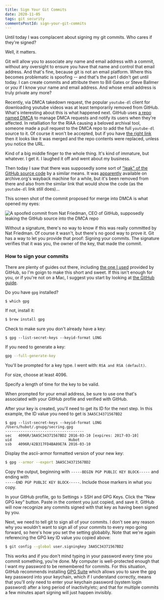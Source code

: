 ```yaml
---
title: Sign Your Git Commits
date: 2020-11-05
tags: git security
commentsPostId: sign-your-git-commits
---
```


Until today I was complacent about signing my git commits. Who cares if they're signed?

Well, it matters.

Git will allow you to associate any name and email address with a commit, without any oversight to ensure you have that name and control that email address. And that's fine, because git is not an email platform. Where this becomes problematic is spoofing -- and that's the part I didn't get until today. I can create commits and attribute them to Bill Gates or Steve Ballmer or _you_ if I know your name and email address. And whose email address is truly private any more?

Recently, via DMCA takedown request, the popular `youtube-dl` client for downloading youtube videos was at least temporarily removed from GitHub. What's interesting about this is what happened next. GitHub uses [a repo named DMCA](https://github.com/github/dmca) to manage DMCA requests and notify its users when they're affected. In retalliation for the RIAA causing a beloved archival tool, someone made a pull request to the DMCA repo to add the full `youtube-dl` source to it. Of course it won't be accepted, but if you have [the right link](https://github.com/github/dmca/tree/416da574ec0df3388f652e44f7fe71b1e3a4701f) then it looks like it was merged and the repo contents were replaced, unless you notice the URL.

Kind of a big middle finger to the whole thing. It's kind of immature, but whatever. I get it. I laughed it off and went about my business.

Then today I saw that there was supposedly some sort of ["leak" of the GitHub source code](https://www.reddit.com/r/programming/comments/joa39m/github_source_code_leaked_online/) by a similar means. It was [apparently](https://www.reddit.com/r/DataHoarder/comments/jnzxmd/someone_pushed_github_source_code_to_their_dmca/gb5unub/) available on archive.org's wayback machine for a while, but it's been removed from there and also from the similar link that would show the code (as the `youtube-dl` link still does)...

This screen shot of the commit proposed for merge into DMCA is what opened my eyes:

![A spoofed commit from Nat Friedman, CEO of GitHub, supposedly leaking the GitHub source into the DMCA repo](images/github-spoof.png)

Without a signature, there's no way to know if this was really committed by Nat Friedman. Of course it wasn't, but there's no good way to prove it. Git has a way to let you provide that proof: Signing your commits. The signature verifies that it was you, the owner of the key, that made the commit.

### How to sign your commits

There are plenty of guides out there, including [the one I used][guide] provided by GitHub, so I'm goign to make this short and sweet. If this isn't enough for you, or if you're not on a Mac, I suggest you start by looking at [the GitHub guide][guide].

Do you have `gpg` installed?

```bash
$ which gpg
```

If not, install it:

```bash
$ brew install gpg
```

Check to make sure you don't already have a key:

```
$ gpg --list-secret-keys --keyid-format LONG
```

If you need to generate a key:

```bash
gpg --full-generate-key
```

You'll be prompted for a key type. I went with: `RSA and RSA (default)`.

For size, choose at least 4096.

Specify a length of time for the key to be valid.

When prompted for your email address, be sure to use one that's associated with your GitHub profile and verified with GitHub.

After your key is created, you'll need to get its ID for the next step. In this example, the ID value you need to get is `3AA5C34371567BD2`

```
$ gpg --list-secret-keys --keyid-format LONG
/Users/hubot/.gnupg/secring.gpg
------------------------------------
sec   4096R/3AA5C34371567BD2 2016-03-10 [expires: 2017-03-10]
uid                          Hubot
ssb   4096R/42B317FD4BA89E7A 2016-03-10
```

Display the ascii-armor formatted version of your new key:

```bash
$ gpg --armor --export 3AA5C34371567BD2
```

Copy the output, beginning with `-----BEGIN PGP PUBLIC KEY BLOCK-----` and ending with<br/> `-----END PGP PUBLIC KEY BLOCK-----`. Include those markers in what you copy.

In your GitHub profile, go to Settings > SSH and GPG Keys. Click the "New GPG key" button. Paste in the content you just copied, and save it. GitHub will now recognize any commits signed with that key as having been signed by you.

Next, we need to tell git to sign all of your commits. I don't see any reason why you wouldn't want to sign all of your commits to every repo going forward, so here's how you set the setting globablly. Note that we're again referencing the GPG key ID value you copied above:

```bash
$ git config --global user.signingkey 3AA5C34371567BD2
```

This works and if you don't mind typing in your password every time you commit something, you're done. My computer is well-protected enough that I want my password to be remembered for commits. For this situation, GitHub recommends installing [GPG Suite](https://gpgtools.org/) which allows you to save the gpg key password into your keychain, which if I understand correctly, means that you'll only need to enter your keychain password (system login password) after a long period of inactivity/etc; and that for multiple commits a few minutes apart signing will just happen invisibly.


[guide]: https://docs.github.com/en/free-pro-team@latest/github/authenticating-to-github/managing-commit-signature-verification
